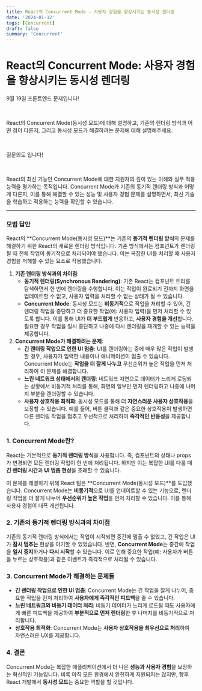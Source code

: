 ```yaml
---
title: React의 Concurrent Mode - 사용자 경험을 향상시키는 동시성 렌더링
date: '2024-01-12'
tags: [Concurrent]
draft: false
summary: 'Concurrent'
---
```


# React의 Concurrent Mode: 사용자 경험을 향상시키는 동시성 렌더링

9월 19일 프론트엔드 문제입니다!

​

React의 Concurrent Mode(동시성 모드)에 대해 설명하고, 기존의 렌더링 방식과 어떤 점이 다른지, 그리고 동시성 모드가 해결하려는 문제에 대해 설명해주세요.

​

질문의도 입니다!

​

React의 최신 기능인 Concurrent Mode에 대한 지원자의 깊이 있는 이해와 실무 적용 능력을 평가하는 목적입니다. Concurrent Mode가 기존의 동기적 렌더링 방식과 어떻게 다른지, 이를 통해 해결할 수 있는 성능 및 사용자 경험 문제를 설명하면서, 최신 기술을 학습하고 적용하는 능력을 확인할 수 있습니다.

---

### 모범 답안

React의 **Concurrent Mode(동시성 모드)**는 기존의 **동기적 렌더링 방식**의 문제를 해결하기 위한 React의 새로운 렌더링 방식입니다. 기존 방식에서는 컴포넌트가 렌더링될 때 전체 작업이 동기적으로 처리되어야 했습니다. 이는 복잡한 UI를 처리할 때 사용자 경험을 저해할 수 있는 요소로 작용했습니다.

1. **기존 렌더링 방식과의 차이점**:
   - **동기적 렌더링(Synchronous Rendering)**:
     기존 React는 컴포넌트 트리를 탐색하면서 한 번에 렌더링을 수행합니다. 이는 작업이 완료되기 전까지 화면을 업데이트할 수 없고, 사용자 입력을 처리할 수 없는 상태가 될 수 있습니다.
   - **Concurrent Mode**:
     동시성 모드는 **비동기적**으로 작업을 처리할 수 있어, 긴 렌더링 작업을 중단하고 더 중요한 작업(예: 사용자 입력)을 먼저 처리할 수 있도록 합니다. 이를 통해 UI가 **더 부드럽게** 반응하고, **사용자 경험을 개선**합니다. 필요한 경우 작업을 일시 중단하고 나중에 다시 렌더링을 재개할 수 있는 능력을 제공합니다.
2. **Concurrent Mode가 해결하려는 문제**:
   - **긴 렌더링 작업으로 인한 UI 멈춤**:
     UI를 렌더링하는 중에 매우 많은 작업이 발생할 경우, 사용자가 입력한 내용이나 애니메이션이 멈출 수 있습니다. Concurrent Mode는 **작업을 더 잘게 나누고** 우선순위가 높은 작업을 먼저 처리하여 이 문제를 해결합니다.
   - **느린 네트워크 상태에서의 렌더링**:
     네트워크 지연으로 데이터가 느리게 로딩되는 상황에서 비동기적 처리를 통해, 화면의 일부만 먼저 렌더링하고 나중에 나머지 부분을 렌더링할 수 있습니다.
   - **사용자 상호작용 최적화**:
     동시성 모드를 통해 더 **자연스러운 사용자 상호작용**을 보장할 수 있습니다. 예를 들어, 버튼 클릭과 같은 중요한 상호작용이 발생하면 다른 렌더링 작업을 멈추고 우선적으로 처리하여 **즉각적인 반응성**을 제공합니다.

### 1. Concurrent Mode란?

React는 기본적으로 **동기적 렌더링 방식**을 사용합니다. 즉, 컴포넌트의 상태나 props가 변경되면 모든 렌더링 작업이 한 번에 처리됩니다. 하지만 이는 복잡한 UI를 다룰 때 **긴 렌더링 시간**과 **UI 멈춤 현상**을 초래할 수 있습니다.

이 문제를 해결하기 위해 React 팀은 **Concurrent Mode(동시성 모드)**를 도입했습니다. Concurrent Mode는 **비동기적**으로 UI를 업데이트할 수 있는 기능으로, 렌더링 작업을 더 잘게 나누어 **우선순위가 높은 작업**을 먼저 처리할 수 있습니다. 이를 통해 사용자 경험이 대폭 개선됩니다.

### 2. 기존의 동기적 렌더링 방식과의 차이점

기존의 동기적 렌더링 방식에서는 작업이 시작되면 중간에 멈출 수 없었고, 긴 작업은 UI가 **잠시 멈추는** 현상을 야기할 수 있었습니다. 반면, **Concurrent Mode**는 중간에 작업을 **일시 중지**하거나 **다시 시작**할 수 있습니다. 이로 인해 중요한 작업(예: 사용자가 버튼을 누르는 상호작용)과 같은 이벤트가 즉각적으로 처리될 수 있습니다.

### 3. Concurrent Mode가 해결하는 문제들

- **긴 렌더링 작업으로 인한 UI 멈춤**: Concurrent Mode는 긴 작업을 잘게 나누어, 중요한 작업을 먼저 처리하여 **사용자에게 즉각적인 피드백**을 줄 수 있습니다.
- **느린 네트워크와 비동기 데이터 처리**: 비동기 데이터가 느리게 로드될 때도 사용자에게 빠른 피드백을 제공하여 **부분적으로 먼저 렌더링**한 후 나머지를 비동기적으로 처리합니다.
- **상호작용 최적화**: Concurrent Mode는 **사용자 상호작용을 최우선으로 처리**하여 자연스러운 UX를 제공합니다.

### 4. 결론

Concurrent Mode는 복잡한 애플리케이션에서 더 나은 **성능과 사용자 경험**을 보장하는 혁신적인 기능입니다. 비록 아직 모든 환경에서 완전하게 지원되지는 않지만, 향후 React 개발에서 **동시성 모드**는 중요한 역할을 할 것입니다.
